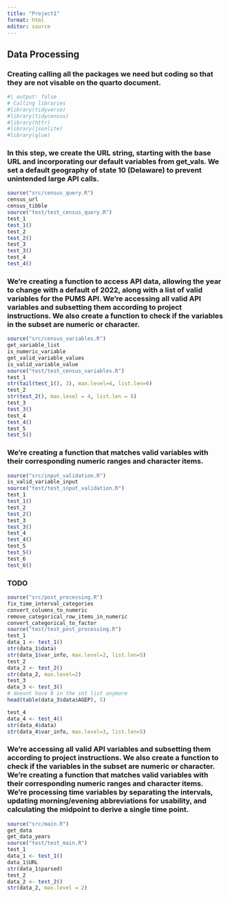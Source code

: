 ```yaml
---
title: "Project1"
format: html
editor: source
---
```


## Data Processing
### Creating calling all the packages we need but coding so that they are not visable on the quarto document. 
```r
#| output: false
# Calling libraries
#library(tidyverse)
#library(tidycensus)
#library(httr)
#library(jsonlite)
#library(glue)

```

### In this step, we create the URL string, starting with the base URL and incorporating our default variables from get_vals. We set a default geography of state 10 (Delaware) to prevent unintended large API calls.

```r
source("src/census_query.R")
census_url
census_tibble
source("test/test_census_query.R")
test_1
test_1()
test_2
test_2()
test_3
test_3()
test_4
test_4()
```

### We're creating a function to access API data, allowing the year to change with a default of 2022, along with a list of valid variables for the PUMS API. We're accessing all valid API variables and subsetting them according to project instructions. We also create a function to check if the variables in the subset are numeric or character.

```r
source("src/census_variables.R")
get_variable_list
is_numeric_variable
get_valid_variable_values
is_valid_variable_value
source("test/test_census_variables.R")
test_1
str(tail(test_1(), 3), max.level=4, list.len=6)
test_2
str(test_2(), max.level = 4, list.len = 6)
test_3
test_3()
test_4
test_4()
test_5
test_5()

```

### We're creating a function that matches valid variables with their corresponding numeric ranges and character items. 

```r
source("src/input_validation.R")
is_valid_variable_input
source("test/test_input_validation.R")
test_1
test_1()
test_2
test_2()
test_3
test_3()
test_4
test_4()
test_5
test_5()
test_6
test_6()
```


### TODO
```r
source("src/post_processing.R")
fix_time_interval_categories
convert_columns_to_numeric
remove_categorical_row_items_in_numeric
convert_categorical_to_factor
source("test/test_post_processing.R")
test_1
data_1 <- test_1()
str(data_1$data)
str(data_1$var_info, max.level=2, list.len=5)
test_2
data_2 <- test_2()
str(data_2, max.level=2)
test_3
data_3 <- test_3()
# doesnt have 0 in the int list anymore
head(table(data_3$data$AGEP), 5)

test_4
data_4 <- test_4()
str(data_4$data)
str(data_4$var_info, max.level=3, list.len=5)
```


### We're accessing all valid API variables and subsetting them according to project instructions. We also create a function to check if the variables in the subset are numeric or character. We're creating a function that matches valid variables with their corresponding numeric ranges and character items. We're processing time variables by separating the intervals, updating morning/evening abbreviations for usability, and calculating the midpoint to derive a single time point.

```r
source("src/main.R")
get_data
get_data_years
source("test/test_main.R")
test_1
data_1 <- test_1()
data_1$URL
str(data_1$parsed)
test_2
data_2 <- test_2()
str(data_2, max.level = 2)
```

